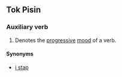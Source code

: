 ==Tok Pisin==
===Auxiliary verb===

#Denotes the [[progressive]] [[mood]] of a verb.

====Synonyms====
*[[i stap]]